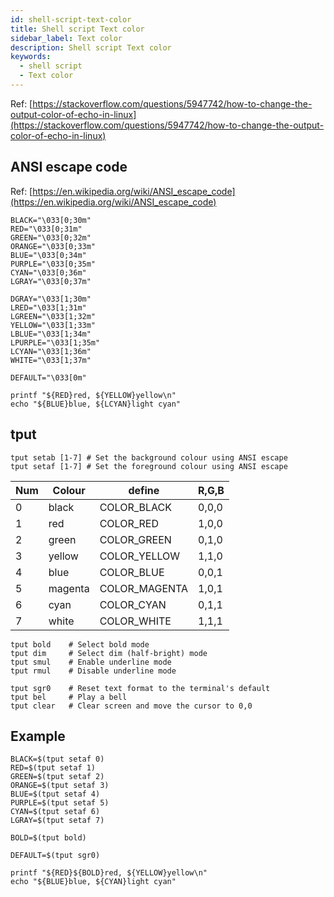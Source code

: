 ```yaml
---
id: shell-script-text-color
title: Shell script Text color
sidebar_label: Text color
description: Shell script Text color
keywords:
  - shell script
  - Text color
---
```


Ref: [https://stackoverflow.com/questions/5947742/how-to-change-the-output-color-of-echo-in-linux](https://stackoverflow.com/questions/5947742/how-to-change-the-output-color-of-echo-in-linux)

## ANSI escape code

Ref: [https://en.wikipedia.org/wiki/ANSI_escape_code](https://en.wikipedia.org/wiki/ANSI_escape_code)

```shell
BLACK="\033[0;30m"
RED="\033[0;31m"
GREEN="\033[0;32m"
ORANGE="\033[0;33m"
BLUE="\033[0;34m"
PURPLE="\033[0;35m"
CYAN="\033[0;36m"
LGRAY="\033[0;37m"

DGRAY="\033[1;30m"
LRED="\033[1;31m"
LGREEN="\033[1;32m"
YELLOW="\033[1;33m"
LBLUE="\033[1;34m"
LPURPLE="\033[1;35m"
LCYAN="\033[1;36m"
WHITE="\033[1;37m"

DEFAULT="\033[0m"

printf "${RED}red, ${YELLOW}yellow\n"
echo "${BLUE}blue, ${LCYAN}light cyan"
```

## tput

```shell
tput setab [1-7] # Set the background colour using ANSI escape
tput setaf [1-7] # Set the foreground colour using ANSI escape
```

| Num | Colour  | define        | R,G,B |
| --- | ------- | ------------- | ----- |
| 0   | black   | COLOR_BLACK   | 0,0,0 |
| 1   | red     | COLOR_RED     | 1,0,0 |
| 2   | green   | COLOR_GREEN   | 0,1,0 |
| 3   | yellow  | COLOR_YELLOW  | 1,1,0 |
| 4   | blue    | COLOR_BLUE    | 0,0,1 |
| 5   | magenta | COLOR_MAGENTA | 1,0,1 |
| 6   | cyan    | COLOR_CYAN    | 0,1,1 |
| 7   | white   | COLOR_WHITE   | 1,1,1 |

```shell
tput bold    # Select bold mode
tput dim     # Select dim (half-bright) mode
tput smul    # Enable underline mode
tput rmul    # Disable underline mode
```

```shell
tput sgr0    # Reset text format to the terminal's default
tput bel     # Play a bell
tput clear   # Clear screen and move the cursor to 0,0
```

## Example

```shell
BLACK=$(tput setaf 0)
RED=$(tput setaf 1)
GREEN=$(tput setaf 2)
ORANGE=$(tput setaf 3)
BLUE=$(tput setaf 4)
PURPLE=$(tput setaf 5)
CYAN=$(tput setaf 6)
LGRAY=$(tput setaf 7)

BOLD=$(tput bold)

DEFAULT=$(tput sgr0)

printf "${RED}${BOLD}red, ${YELLOW}yellow\n"
echo "${BLUE}blue, ${CYAN}light cyan"
```
